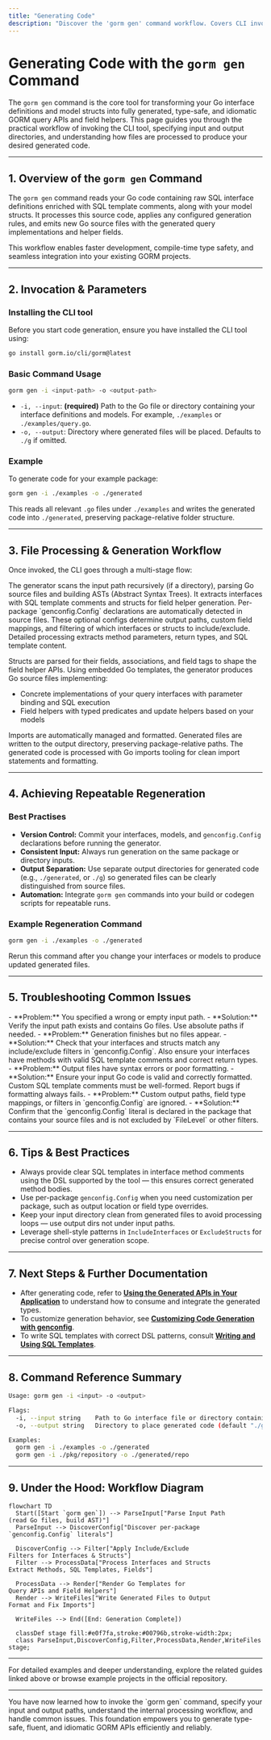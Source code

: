 ```yaml
---
title: "Generating Code"
description: "Discover the 'gorm gen' command workflow. Covers CLI invocation, input/output path specification, and how files are processed and generated. See how to trigger code generation for your existing package, including tips for repeatable regeneration."
---
```


# Generating Code with the `gorm gen` Command

The `gorm gen` command is the core tool for transforming your Go interface definitions and model structs into fully generated, type-safe, and idiomatic GORM query APIs and field helpers. This page guides you through the practical workflow of invoking the CLI tool, specifying input and output directories, and understanding how files are processed to produce your desired generated code.

---

## 1. Overview of the `gorm gen` Command

The `gorm gen` command reads your Go code containing raw SQL interface definitions enriched with SQL template comments, along with your model structs. It processes this source code, applies any configured generation rules, and emits new Go source files with the generated query implementations and helper fields.

This workflow enables faster development, compile-time type safety, and seamless integration into your existing GORM projects.

---

## 2. Invocation & Parameters

### Installing the CLI tool
Before you start code generation, ensure you have installed the CLI tool using:

```bash
go install gorm.io/cli/gorm@latest
```

### Basic Command Usage

```bash
gorm gen -i <input-path> -o <output-path>
```

- `-i, --input`: **(required)** Path to the Go file or directory containing your interface definitions and models. For example, `./examples` or `./examples/query.go`.
- `-o, --output`: Directory where generated files will be placed. Defaults to `./g` if omitted.

### Example

To generate code for your example package:

```bash
gorm gen -i ./examples -o ./generated
```

This reads all relevant `.go` files under `./examples` and writes the generated code into `./generated`, preserving package-relative folder structure.

---

## 3. File Processing & Generation Workflow

Once invoked, the CLI goes through a multi-stage flow:

<Steps>
<Step title="Input Parsing and AST Analysis">
The generator scans the input path recursively (if a directory), parsing Go source files and building ASTs (Abstract Syntax Trees). It extracts interfaces with SQL template comments and structs for field helper generation.
</Step>
<Step title="Configuration Discovery & Filtering">
Per-package `genconfig.Config` declarations are automatically detected in source files. These optional configs determine output paths, custom field mappings, and filtering of which interfaces or structs to include/exclude.
</Step>
<Step title="Data Model & Interface Processing">
Detailed processing extracts method parameters, return types, and SQL template content.

Structs are parsed for their fields, associations, and field tags to shape the field helper APIs.
</Step>
<Step title="Code Template Rendering">
Using embedded Go templates, the generator produces Go source files implementing:
- Concrete implementations of your query interfaces with parameter binding and SQL execution
- Field helpers with typed predicates and update helpers based on your models

Imports are automatically managed and formatted.
</Step>
<Step title="Output Writing and Formatting">
Generated files are written to the output directory, preserving package-relative paths.
The generated code is processed with Go imports tooling for clean import statements and formatting.
</Step>
</Steps>

---

## 4. Achieving Repeatable Regeneration

### Best Practises

- **Version Control:** Commit your interfaces, models, and `genconfig.Config` declarations before running the generator.
- **Consistent Input:** Always run generation on the same package or directory inputs.
- **Output Separation:** Use separate output directories for generated code (e.g., `./generated`, or `./g`) so generated files can be clearly distinguished from source files.
- **Automation:** Integrate `gorm gen` commands into your build or codegen scripts for repeatable runs.

### Example Regeneration Command

```bash
gorm gen -i ./examples -o ./generated
```

Rerun this command after you change your interfaces or models to produce updated generated files.

---

## 5. Troubleshooting Common Issues

<AccordionGroup title="Common Problems and Solutions">
<Accordion title="Input Path Not Valid or Empty">
- **Problem:** You specified a wrong or empty input path.
- **Solution:** Verify the input path exists and contains Go files. Use absolute paths if needed.
</Accordion>
<Accordion title="No Files Generated in Output Directory">
- **Problem:** Generation finishes but no files appear.
- **Solution:** Check that your interfaces and structs match any include/exclude filters in `genconfig.Config`. Also ensure your interfaces have methods with valid SQL template comments and correct return types.
</Accordion>
<Accordion title="Generated Code Fails to Compile or Format">
- **Problem:** Output files have syntax errors or poor formatting.
- **Solution:** Ensure your input Go code is valid and correctly formatted. Custom SQL template comments must be well-formed. Report bugs if formatting always fails.
</Accordion>
<Accordion title="Configuration Not Applied as Expected">
- **Problem:** Custom output paths, field type mappings, or filters in `genconfig.Config` are ignored.
- **Solution:** Confirm that the `genconfig.Config` literal is declared in the package that contains your source files and is not excluded by `FileLevel` or other filters.
</Accordion>
</AccordionGroup>

---

## 6. Tips & Best Practices

- Always provide clear SQL templates in interface method comments using the DSL supported by the tool — this ensures correct generated method bodies.
- Use per-package `genconfig.Config` when you need customization per package, such as output location or field type overrides.
- Keep your input directory clean from generated files to avoid processing loops — use output dirs not under input paths.
- Leverage shell-style patterns in `IncludeInterfaces` or `ExcludeStructs` for precise control over generation scope.

---

## 7. Next Steps & Further Documentation

- After generating code, refer to **[Using the Generated APIs in Your Application](/guides/core-workflows/using-generated-apis)** to understand how to consume and integrate the generated types.
- To customize generation behavior, see **[Customizing Code Generation with genconfig](/guides/advanced-usage/customizing-generation)**.
- To write SQL templates with correct DSL patterns, consult **[Writing and Using SQL Templates](/guides/advanced-usage/template-dsl-guide)**.

---

## 8. Command Reference Summary

```bash
Usage: gorm gen -i <input> -o <output>

Flags:
  -i, --input string    Path to Go interface file or directory containing SQL interfaces (required)
  -o, --output string   Directory to place generated code (default "./g")

Examples:
  gorm gen -i ./examples -o ./generated
  gorm gen -i ./pkg/repository -o ./generated/repo
```

---

## 9. Under the Hood: Workflow Diagram

```mermaid
flowchart TD
  Start([Start `gorm gen`]) --> ParseInput["Parse Input Path
(read Go files, build AST)"]
  ParseInput --> DiscoverConfig["Discover per-package
`genconfig.Config` literals"]

  DiscoverConfig --> Filter["Apply Include/Exclude
Filters for Interfaces & Structs"]
  Filter --> ProcessData["Process Interfaces and Structs
Extract Methods, SQL Templates, Fields"]

  ProcessData --> Render["Render Go Templates for
Query APIs and Field Helpers"]
  Render --> WriteFiles["Write Generated Files to Output
Format and Fix Imports"]

  WriteFiles --> End([End: Generation Complete])

  classDef stage fill:#e0f7fa,stroke:#00796b,stroke-width:2px;
  class ParseInput,DiscoverConfig,Filter,ProcessData,Render,WriteFiles stage;
```

---

For detailed examples and deeper understanding, explore the related guides linked above or browse example projects in the official repository.

---

<Check>
You have now learned how to invoke the `gorm gen` command, specify your input and output paths, understand the internal processing workflow, and handle common issues. This foundation empowers you to generate type-safe, fluent, and idiomatic GORM APIs efficiently and reliably.
</Check>
